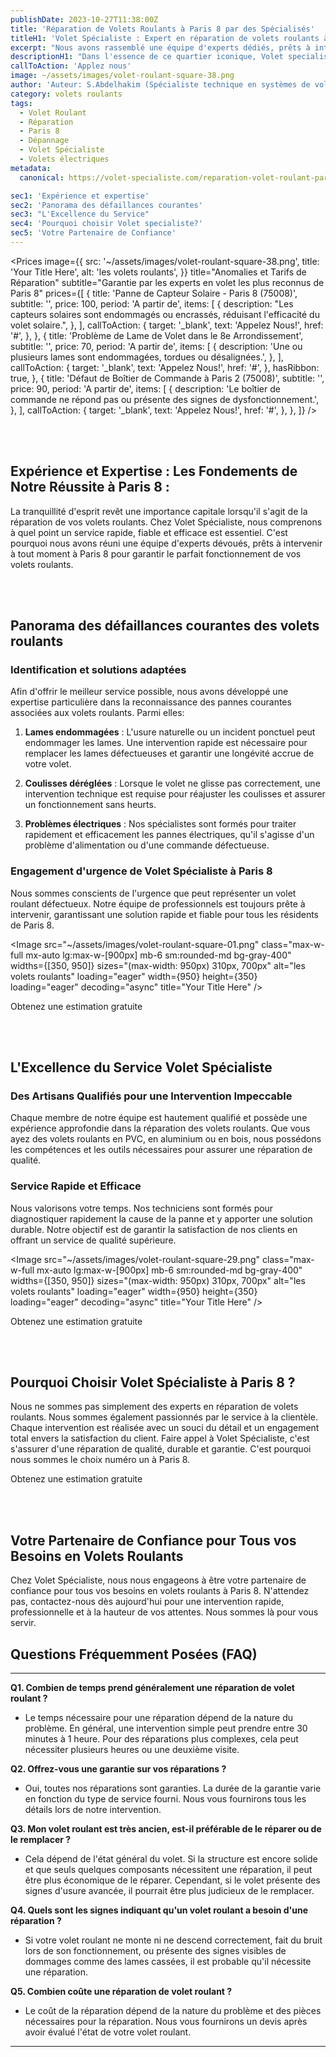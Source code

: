 ```yaml
---
publishDate: 2023-10-27T11:38:00Z
title: 'Réparation de Volets Roulants à Paris 8 par des Spécialisés'
titleH1: 'Volet Spécialiste : Expert en réparation de volets roulants à Paris 8.'
excerpt: "Nous avons rassemblé une équipe d'experts dédiés, prêts à intervenir à tout moment à Paris 8 pour s'assurer que vos volets roulants fonctionnent parfaitement."
descriptionH1: "Dans l'essence de ce quartier iconique, Volet specialiste se démarque par sa méthode singulière de réparation de volets roulants. Notre savoir-faire, taillé sur mesure pour les exigences du 8e arrondissement, assure une prestation sans pareil. Pour toute sollicitation ou dépannage, appelez-nous au ☎ 01 85 49 07 07."
callToAction: 'Applez nous'
image: ~/assets/images/volet-roulant-square-38.png
author: 'Auteur: S.Abdelhakim (Spécialiste technique en systèmes de volets roulants)'
category: volets roulants
tags:
  - Volet Roulant
  - Réparation
  - Paris 8
  - Dépannage
  - Volet Spécialiste
  - Volets électriques
metadata:
  canonical: https://volet-specialiste.com/reparation-volet-roulant-paris-8

sec1: 'Expérience et expertise'
sec2: 'Panorama des défaillances courantes'
sec3: "L'Excellence du Service"
sec4: 'Pourquoi choisir Volet specialiste?'
sec5: 'Votre Partenaire de Confiance'
---
```



<Prices
  image={{
    src: '~/assets/images/volet-roulant-square-38.png',
    title: 'Your Title Here',
    alt: 'les volets roulants',
  }}
  title="Anomalies et Tarifs de Réparation"
  subtitle="Garantie par les experts en volet les plus reconnus de Paris 8"
  prices={[
    {
      title: 'Panne de Capteur Solaire - Paris 8 (75008)',
      subtitle: '',
      price: 100,
      period: 'A partir de',
      items: [
        {
          description: "Les capteurs solaires sont endommagés ou encrassés, réduisant l'efficacité du volet solaire.",
        },
      ],
      callToAction: {
        target: '_blank',
        text: 'Appelez Nous!',
        href: '#',
      },
    },
    {
      title: 'Problème de Lame de Volet dans le 8e Arrondissement',
      subtitle: '',
      price: 70,
      period: 'A partir de',
      items: [
        {
          description: 'Une ou plusieurs lames sont endommagées, tordues ou désalignées.',
        },
      ],
      callToAction: {
        target: '_blank',
        text: 'Appelez Nous!',
        href: '#',
      },
      hasRibbon: true,
    },
    {
      title: 'Défaut de Boîtier de Commande à Paris 2 (75008)',
      subtitle: '',
      price: 90,
      period: 'A partir de',
      items: [
        {
          description: 'Le boîtier de commande ne répond pas ou présente des signes de dysfonctionnement.',
        },
      ],
      callToAction: {
        target: '_blank',
        text: 'Appelez Nous!',
        href: '#',
      },
    },
  ]}
/>

<a id="section1"></a>
<br />
<br />

## **Expérience et Expertise : Les Fondements de Notre Réussite à Paris 8 :**

La tranquillité d'esprit revêt une importance capitale lorsqu'il s'agit de la réparation de vos volets roulants. Chez Volet Spécialiste, nous comprenons à quel point un service rapide, fiable et efficace est essentiel. C'est pourquoi nous avons réuni une équipe d'experts dévoués, prêts à intervenir à tout moment à Paris 8 pour garantir le parfait fonctionnement de vos volets roulants.

<a id="section2"></a>
<br />
<br />

## **Panorama des défaillances courantes des volets roulants**

### Identification et solutions adaptées

Afin d'offrir le meilleur service possible, nous avons développé une expertise particulière dans la reconnaissance des pannes courantes associées aux volets roulants. Parmi elles:

1. **Lames endommagées** : L'usure naturelle ou un incident ponctuel peut endommager les lames. Une intervention rapide est nécessaire pour remplacer les lames défectueuses et garantir une longévité accrue de votre volet.

2. **Coulisses déréglées** : Lorsque le volet ne glisse pas correctement, une intervention technique est requise pour réajuster les coulisses et assurer un fonctionnement sans heurts.

3. **Problèmes électriques** : Nos spécialistes sont formés pour traiter rapidement et efficacement les pannes électriques, qu'il s'agisse d'un problème d'alimentation ou d'une commande défectueuse.

### Engagement d'urgence de Volet Spécialiste à Paris 8

Nous sommes conscients de l'urgence que peut représenter un volet roulant défectueux. Notre équipe de professionnels est toujours prête à intervenir, garantissant une solution rapide et fiable pour tous les résidents de Paris 8.

<Image
  src="~/assets/images/volet-roulant-square-01.png"
  class="max-w-full mx-auto lg:max-w-[900px] mb-6 sm:rounded-md bg-gray-400"
  widths={[350, 950]}
  sizes="(max-width: 950px) 310px, 700px"
  alt="les volets roulants"
  loading="eager"
  width={950}
  height={350}
  loading="eager"
  decoding="async"
  title="Your Title Here"
/>

<div class="md:hidden">
  <TelMob
    callToAction={{
      text: 'Appelez Nous',
      href: 'tel:01 85 49 07 07',
    }}
  >
    <Fragment slot="title">Obtenez une estimation gratuite</Fragment>
  </TelMob>
</div>

<a id="section3"></a>
<br />
<br />

## L'Excellence du Service Volet Spécialiste

### Des Artisans Qualifiés pour une Intervention Impeccable

Chaque membre de notre équipe est hautement qualifié et possède une expérience approfondie dans la réparation des volets roulants. Que vous ayez des volets roulants en PVC, en aluminium ou en bois, nous possédons les compétences et les outils nécessaires pour assurer une réparation de qualité.

### Service Rapide et Efficace

Nous valorisons votre temps. Nos techniciens sont formés pour diagnostiquer rapidement la cause de la panne et y apporter une solution durable. Notre objectif est de garantir la satisfaction de nos clients en offrant un service de qualité supérieure.

<Image
  src="~/assets/images/volet-roulant-square-29.png"
  class="max-w-full mx-auto lg:max-w-[900px] mb-6 sm:rounded-md bg-gray-400"
  widths={[350, 950]}
  sizes="(max-width: 950px) 310px, 700px"
  alt="les volets roulants"
  loading="eager"
  width={950}
  height={350}
  loading="eager"
  decoding="async"
  title="Your Title Here"
/>

<div class="md:hidden">
  <TelMob
    callToAction={{
      text: 'Appelez Nous',
      href: 'tel:01 85 49 07 07',
    }}
  >
    <Fragment slot="title">Obtenez une estimation gratuite</Fragment>
  </TelMob>
</div>

<a id="section4"></a>
<br />
<br />

## Pourquoi Choisir Volet Spécialiste à Paris 8 ?

Nous ne sommes pas simplement des experts en réparation de volets roulants. Nous sommes également passionnés par le service à la clientèle. Chaque intervention est réalisée avec un souci du détail et un engagement total envers la satisfaction du client. Faire appel à Volet Spécialiste, c'est s'assurer d'une réparation de qualité, durable et garantie. C'est pourquoi nous sommes le choix numéro un à Paris 8.

<div class="md:hidden">
  <TelMob
    callToAction={{
      text: 'Appelez Nous',
      href: 'tel:01 85 49 07 07',
    }}
  >
    <Fragment slot="title">Obtenez une estimation gratuite</Fragment>
  </TelMob>
</div>

<a id="section5"></a>
<br />
<br />

## **Votre Partenaire de Confiance pour Tous vos Besoins en Volets Roulants**

Chez Volet Spécialiste, nous nous engageons à être votre partenaire de confiance pour tous vos besoins en volets roulants à Paris 8. N'attendez pas, contactez-nous dès aujourd'hui pour une intervention rapide, professionnelle et à la hauteur de vos attentes. Nous sommes là pour vous servir.

## Questions Fréquemment Posées (FAQ)

---

**Q1. Combien de temps prend généralement une réparation de volet roulant ?**

- Le temps nécessaire pour une réparation dépend de la nature du problème. En général, une intervention simple peut prendre entre 30 minutes à 1 heure. Pour des réparations plus complexes, cela peut nécessiter plusieurs heures ou une deuxième visite.

**Q2. Offrez-vous une garantie sur vos réparations ?**

- Oui, toutes nos réparations sont garanties. La durée de la garantie varie en fonction du type de service fourni. Nous vous fournirons tous les détails lors de notre intervention.

**Q3. Mon volet roulant est très ancien, est-il préférable de le réparer ou de le remplacer ?**

- Cela dépend de l'état général du volet. Si la structure est encore solide et que seuls quelques composants nécessitent une réparation, il peut être plus économique de le réparer. Cependant, si le volet présente des signes d'usure avancée, il pourrait être plus judicieux de le remplacer.

**Q4. Quels sont les signes indiquant qu'un volet roulant a besoin d'une réparation ?**

- Si votre volet roulant ne monte ni ne descend correctement, fait du bruit lors de son fonctionnement, ou présente des signes visibles de dommages comme des lames cassées, il est probable qu'il nécessite une réparation.

**Q5. Combien coûte une réparation de volet roulant ?**

- Le coût de la réparation dépend de la nature du problème et des pièces nécessaires pour la réparation. Nous vous fournirons un devis après avoir évalué l'état de votre volet roulant.

---
